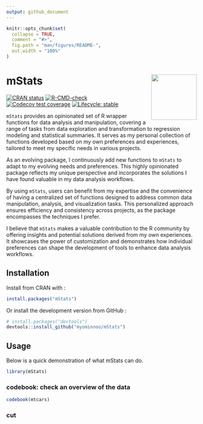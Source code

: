 ---
output: github_document
---

<!-- README.md is generated from README.Rmd. Please edit that file -->

```{r, include = FALSE}
knitr::opts_chunk$set(
  collapse = TRUE,
  comment = "#>",
  fig.path = "man/figures/README-",
  out.width = "100%"
)
```

# mStats <a href='https://myominnoo.github.io/mStats'><img src='man/figures/logo.png' align="right" height="120" /></a>

<!-- badges: start -->
[![CRAN status](https://www.r-pkg.org/badges/version/mStats)](https://CRAN.R-project.org/package=mStats)
[![R-CMD-check](https://github.com/myominnoo/mStats/actions/workflows/R-CMD-check.yaml/badge.svg)](https://github.com/myominnoo/mStats/actions/workflows/R-CMD-check.yaml)
[![Codecov test coverage](https://codecov.io/gh/myominnoo/mStats/branch/main/graph/badge.svg)](https://app.codecov.io/gh/myominnoo/mStats?branch=main)
[![Lifecycle: stable](https://img.shields.io/badge/lifecycle-stable-brightgreen.svg)](https://lifecycle.r-lib.org/articles/stages.html#stable)
<!-- badges: end -->

`mStats` provides an opinionated set of R wrapper functions for data analysis and manipulation, covering a range of tasks from data exploration and transformation to regression modeling and statistical summaries. It serves as my personal collection of functions developed based on my own preferences and experiences, tailored to meet my specific needs in various projects.

As an evolving package, I continuously add new functions to `mStats` to adapt to my evolving needs and preferences. This highly opinionated package reflects my unique perspective and incorporates the solutions I have found valuable in my data analysis workflows.

By using `mStats`, users can benefit from my expertise and the convenience of having a centralized set of functions designed to address common data manipulation, analysis, and visualization tasks. This personalized approach ensures efficiency and consistency across projects, as the package encompasses the techniques I prefer.

I believe that `mStats` makes a valuable contribution to the R community by offering insights and potential solutions derived from my own experiences. It showcases the power of customization and demonstrates how individual preferences can shape the development of tools to enhance data analysis workflows.

## Installation

Install from CRAN with :

```r
install.packages("mStats")
```

Or install the development version from GitHub :

``` r
# install.packages("devtools")
devtools::install_github("myominnoo/mStats")
```

## Usage

Below is a quick demonstration of what mStats can do.

```{r example}
library(mStats)
```

### codebook: check an overview of the data

```{r}
codebook(mtcars)
```

### cut 

